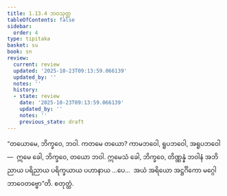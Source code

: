 ```yaml
---
title: 1.13.4 ဘဝသုတ္တ
tableOfContents: false
sidebar:
  order: 4
type: tipitaka
basket: su
book: sn
review:
  current: review
  updated: '2025-10-23T09:13:59.066139'
  updated_by: ''
  notes: ''
  history:
  - state: review
    date: '2025-10-23T09:13:59.066139'
    updated_by: ''
    notes: ''
    previous_state: draft
---
```



<ReviewStatus review={frontmatter.review} showDetails={true} />

<HypothesisAnnotation frontmatter={frontmatter} />

<DynamicBreadcrumb />

<Division number="164" book="sn" e="ch" v="18" p="304">

<Paragraph number="316" book="sn">
“တယောမေ, ဘိက္ခဝေ, ဘဝါ. ကတမေ တယော? ကာမဘဝေါ, ရူပဘဝေါ, အရူပဘဝေါ—  ဣမေ ခေါ, ဘိက္ခဝေ, တယော ဘဝါ. ဣမေသံ ခေါ, ဘိက္ခဝေ, တိဏ္ဏန္နံ ဘဝါနံ အဘိညာယ ပရိညာယ ပရိက္ခယာယ ပဟာနာယ …ပေ…  အယံ အရိယော အဋ္ဌင်္ဂိကော မဂ္ဂေါ ဘာဝေတဗ္ဗော”တိ.

</Paragraph>
</Division>

<Paragraph number="317" type="center" book="sn">
စတုတ္ထံ.
</Paragraph>